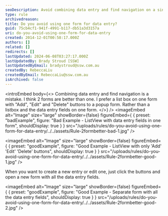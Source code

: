 ```yaml
---
seoDescription: Avoid combining data entry and find navigation on a single form, as it can lead to confusion. Instead, use two forms - one for list views with "Add", "Edit", and "Delete" buttons, and another for data entry fields.
type: rule
archivedreason:
title: Do you avoid using one form for data entry?
guid: 75cb4cf1-941f-4991-b117-db51a3d3157a
uri: do-you-avoid-using-one-form-for-data-entry
created: 2014-12-01T00:58:17.000Z
authors: []
related: []
redirects: []
lastUpdated: 2024-06-08T03:27:17.000Z
lastUpdatedBy: Brady Stroud [SSW]
lastUpdatedByEmail: bradystroud@ssw.com.au
createdBy: RebeccaLiu
createdByEmail: RebeccaLiu@ssw.com.au
isArchived: false
---
```


<introEmbed
  body={<>
Combining data entry and find navigation is a mistake. I think 2 forms are better than one. I prefer a list box on one form with "Add", "Edit" and "Delete" buttons to a popup form. Rather than a listbox and the data entry fields on one form.
  </>}
/>
<imageEmbed
  alt="Image"
  size="large"
  showBorder={false}
  figureEmbed={ {
    preset: "badExample",
    figure: "Bad Example - ListView with data entry fields in one form",
    shouldDisplay: true
  } }
  src="/uploads/rules/do-you-avoid-using-one-form-for-data-entry/../../assets/Rule-2formbetter-bad-1.jpg"
/>

<imageEmbed
  alt="Image"
  size="large"
  showBorder={false}
  figureEmbed={ {
    preset: "goodExample",
    figure: "Good Example - ListView with only 'Add' 'Edit' 'Delete' buttons",
    shouldDisplay: true
  } }
  src="/uploads/rules/do-you-avoid-using-one-form-for-data-entry/../../assets/Rule-2formbetter-good-1.jpg"
/>

When you want to create a new entry or edit one, just click the buttons and open a new form with all the data entry fields.

<imageEmbed
  alt="Image"
  size="large"
  showBorder={false}
  figureEmbed={ {
    preset: "goodExample",
    figure: "Good Example - Separate form with all the data entry fields",
    shouldDisplay: true
  } }
  src="/uploads/rules/do-you-avoid-using-one-form-for-data-entry/../../assets/Rule-2formbetter-good-2.jpg"
/>
